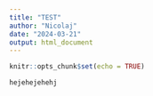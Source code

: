```yaml
---
title: "TEST"
author: "Nicolaj"
date: "2024-03-21"
output: html_document
---
```


```r
knitr::opts_chunk$set(echo = TRUE)
```

```r
hejehejehehj
```

